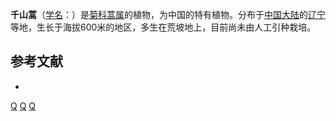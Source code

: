 {{Speciesbox
| taxon = Artemisia chienshanica
| binomial_authority = Ling et W. Wang
}}

'''千山蒿'''（[[学名|学名]]：{{lang|la|''Artemisia chienshanica''}}）是[[菊科|菊科]][[蒿属|蒿属]]的植物，为中国的特有植物。分布于[[中国大陆|中国大陆]]的[[辽宁|辽宁]]等地，生长于海拔600米的地区，多生在荒坡地上，目前尚未由人工引种栽培。

== 参考文献 ==
<div class="references-small">
* {{cite web| url =http://www.bioinfo.cn/db05/KmzwSpecies.php?action=view&id=4097| title =千山蒿| work =《中国高等植物数据库全库》| publisher =中国科学院微生物研究所| author =昆明植物研究所| accessdate =2009-02-24| deadurl =yes| archiveurl =https://web.archive.org/web/20160305021911/http://www.bioinfo.cn/db05/KmzwSpecies.php?action=view&id=4097| archivedate =2016-03-05}}
</div>
{{Taxonbar|from=Q10904878}}

[[Category:蒿属|Q]]
[[Category:中国特有植物|Q]]
[[Category:辽宁植物|Q]]